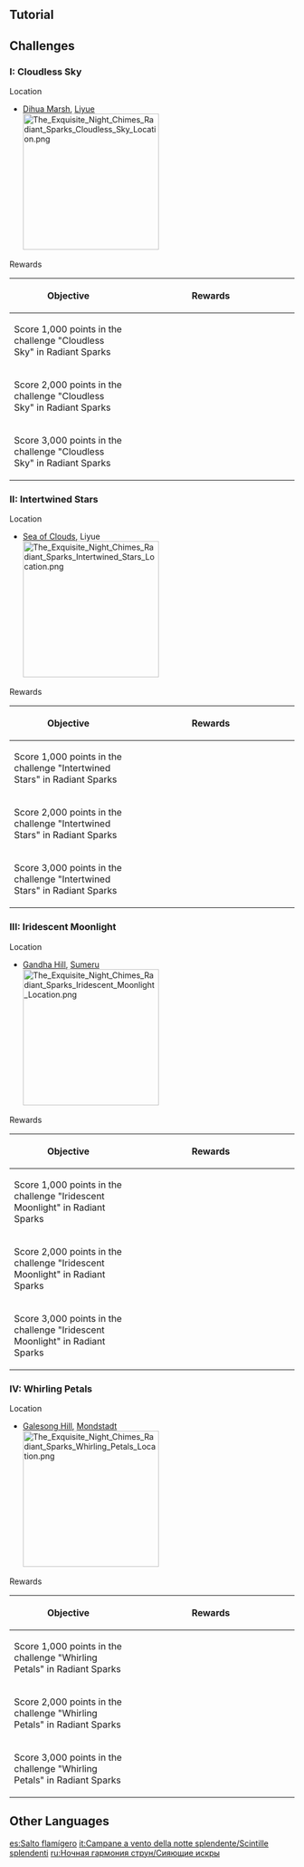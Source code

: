 {{EventTabs
|subpage1 = Radiant Sparks
|subpage2 = Paper Theater
|subpage3 = Vigilance at Sea
|subpage4 = Behind the Scenes
|subpage5 = Fortuitous Invitation
}}
{{Description|During Lantern Rite, [[Tiantian]], a recruiter for the [[Adventurers' Guild]], is eagerly rubbing her hands together in anticipation of an interesting event...}}

==Tutorial==
{{Tutorial
|image1  = Tutorial Radiant Sparks 1.png
|text1   = In the Radiant Sparks challenge, the less {{Color|help|time taken}} and the more {{Color|help|Challenge Coins}} collected, the higher your final score will become.
|image2  = Tutorial Radiant Sparks 2.png
|text2   = During the challenge, you can obtain the Technique "Sparkling Rush" by collecting Aegises of Sparks.
|image3  = Tutorial Radiant Sparks 3.png
|text3   = By unleashing {{Color|help|Sparkling Rush}}, the character will {{Color|help|dash forward, collecting all Challenge Coins nearby}}.<br />Additionally, Sparkling Rush can pierce through the barriers of the Obstruction Fruits.
|image4  = Tutorial Radiant Sparks 4.png
|text4   = Approach {{Color|help|Firework Fruits}} to {{Color|help|rapidly leap}} into the air using the fireworks' power. Your Wind Glider will automatically deploy upon reaching the highest point.
}}

==Challenges==
===I: Cloudless Sky===
{{Description|A challenge track located in Dihua Marsh that is carefully designed by Tiantian, the Recruiter of the Adventurers' Guild.<br />Dash forward using the fireworks' propulsion and enjoy the thrill of extreme speed and the beauty of flickering sparks. You can also hone your skills with the Wind Glider here.}}

;Location
* [[Dihua Marsh]], [[Liyue]]<br />[[File:The Exquisite Night Chimes Radiant Sparks Cloudless Sky Location.png|240px]]

;Rewards
{|class="article-table tdl1" style="text-align: center"
!Objective
!style="width: 280px;" | Rewards
|-
|Score 1,000 points in the challenge "Cloudless Sky" in Radiant Sparks
|{{Card|Primogem|20}}{{Card|Festive Fever (The Exquisite Night Chimes)|40}}{{Card|Vajrada Amethyst Fragment|3}}
|-
|Score 2,000 points in the challenge "Cloudless Sky" in Radiant Sparks
|{{Card|Festive Fever (The Exquisite Night Chimes)|20}}{{Card|Mora|20,000}}{{Card|Hero's Wit|3}}
|-
|Score 3,000 points in the challenge "Cloudless Sky" in Radiant Sparks
|{{Card|Festive Fever (The Exquisite Night Chimes)|15}}{{Card|Mora|20,000}}{{Card|Mystic Enhancement Ore|6}}
|}

===II: Intertwined Stars===
{{Description|A challenge track located on the outskirts of Liyue Harbor that is carefully designed by Tiantian, the Recruiter of the Adventurers' Guild.<br />Dash forward using the fireworks' propulsion and enjoy the thrill of extreme speed and the beauty of flickering sparks. You can also hone your skills with the Wind Glider here.}}

;Location
* [[Sea of Clouds]], Liyue<br />[[File:The Exquisite Night Chimes Radiant Sparks Intertwined Stars Location.png|240px]]

;Rewards
{|class="article-table tdl1" style="text-align: center"
!Objective
!style="width: 280px;" | Rewards
|-
|Score 1,000 points in the challenge "Intertwined Stars" in Radiant Sparks
|{{Card|Primogem|20}}{{Card|Festive Fever (The Exquisite Night Chimes)|40}}{{Card|Vayuda Turquoise Fragment|3}}
|-
|Score 2,000 points in the challenge "Intertwined Stars" in Radiant Sparks
|{{Card|Festive Fever (The Exquisite Night Chimes)|20}}{{Card|Mora|20,000}}{{Card|Hero's Wit|3}}
|-
|Score 3,000 points in the challenge "Intertwined Stars" in Radiant Sparks
|{{Card|Festive Fever (The Exquisite Night Chimes)|15}}{{Card|Mora|20,000}}{{Card|Mystic Enhancement Ore|6}}
|}

===III: Iridescent Moonlight===
{{Description|A challenge track located on Gandha Hill that is carefully designed by Tiantian, the Recruiter of the Adventurers' Guild, and her colleagues in Sumeru.<br />Dash forward using the fireworks' propulsion and enjoy the thrill of extreme speed and the beauty of flickering sparks. You can also hone your skills with the Wind Glider here.}}

;Location
* [[Gandha Hill]], [[Sumeru]]<br />[[File:The Exquisite Night Chimes Radiant Sparks Iridescent Moonlight Location.png|240px]]

;Rewards
{|class="article-table tdl1" style="text-align: center"
!Objective
!style="width: 280px;" | Rewards
|-
|Score 1,000 points in the challenge "Iridescent Moonlight" in Radiant Sparks
|{{Card|Primogem|20}}{{Card|Festive Fever (The Exquisite Night Chimes)|40}}{{Card|Shivada Jade Fragment|3}}
|-
|Score 2,000 points in the challenge "Iridescent Moonlight" in Radiant Sparks
|{{Card|Festive Fever (The Exquisite Night Chimes)|20}}{{Card|Mora|20,000}}{{Card|Hero's Wit|3}}
|-
|Score 3,000 points in the challenge "Iridescent Moonlight" in Radiant Sparks
|{{Card|Festive Fever (The Exquisite Night Chimes)|15}}{{Card|Mora|20,000}}{{Card|Mystic Enhancement Ore|6}}
|}

===IV: Whirling Petals===
{{Description|A challenge track located at Falcon Coast that is carefully designed by Tiantian, the Recruiter of the Adventurers' Guild, and her colleagues in Mondstadt.<br />Dash forward using the fireworks' propulsion and enjoy the thrill of extreme speed and the beauty of flickering sparks. You can also hone your skills with the Wind Glider here.}}

;Location
* [[Galesong Hill]], [[Mondstadt]]<br />[[File:The Exquisite Night Chimes Radiant Sparks Whirling Petals Location.png|240px]]

;Rewards
{|class="article-table tdl1" style="text-align: center"
!Objective
!style="width: 280px;" | Rewards
|-
|Score 1,000 points in the challenge "Whirling Petals" in Radiant Sparks
|{{Card|Primogem|20}}{{Card|Festive Fever (The Exquisite Night Chimes)|40}}{{Card|Prithiva Topaz Fragment|3}}
|-
|Score 2,000 points in the challenge "Whirling Petals" in Radiant Sparks
|{{Card|Festive Fever (The Exquisite Night Chimes)|20}}{{Card|Mora|20,000}}{{Card|Hero's Wit|3}}
|-
|Score 3,000 points in the challenge "Whirling Petals" in Radiant Sparks
|{{Card|Festive Fever (The Exquisite Night Chimes)|15}}{{Card|Mora|20,000}}{{Card|Mystic Enhancement Ore|6}}
|}

==Other Languages==
{{Transclude|Radiant Sparks|Other Languages}}
<noinclude>
[[es:Salto flamígero]]
[[it:Campane a vento della notte splendente/Scintille splendenti]]
[[ru:Ночная гармония струн/Сияющие искры]]
</noinclude>
